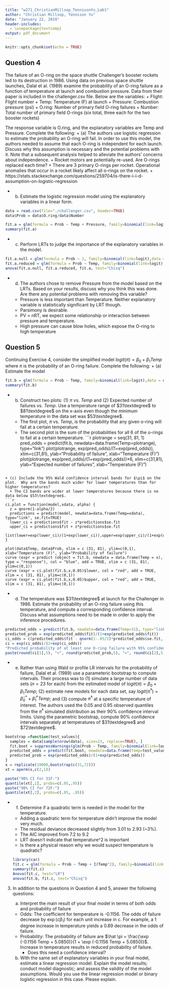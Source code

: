 ```yaml
---
title: "w271_ChristianMillsop_TennisonYu_Lab1"
author: "Christian Millsop, Tennison Yu"
date: "January 22, 2019"
header-includes:
  - \usepackage{textcomp}
output: pdf_document
---
```


```r
knitr::opts_chunk$set(echo = TRUE)
```

## Question 4

The failure of an O-ring on the space shuttle Challenger's booster rockets led to its destruction in 1986. Using data on previous space shuttle launches, Dalal et al. (1989) examine the probability of an O-ring failure as a function of temperature at launch and combustion pressure. Data from their paper is included in the challenger.csv file. Below are the variables:
+ Flight: Flight number
+ Temp: Temperature (F) at launch
+ Pressure: Combustion pressure (psi)
+ O.ring: Number of primary field O-ring failures
+ Number: Total number of primary field O-rings (six total, three each for the two booster rockets)

The response variable is O.ring, and the explanatory variables are Temp and Pressure. Complete the following:
+ (a) The authors use logistic regression to estimate the probability an O-ring will fail. In order to use this model, the authors needed to assume that each O-ring is independent for each launch. Discuss why this assumption is necessary and the potential problems with it. Note that a subsequent analysis helped to alleviate the authors' concerns about independence.
  + Rocket motors are potentially re-used.  Are O-rings replaced each time?
  + There are 3 primary O-rings per rocket.  Operational anomalies that occur in a rocket likely affect all o-rings on the rocket.
  + https://stats.stackexchange.com/questions/259704/is-there-i-i-d-assumption-on-logistic-regression

+ (b) Estimate the logistic regression model using the explanatory variables in a linear form.
```r
data = read.csv(file="./challenger.csv", header=TRUE)
data$Prob = data$O.ring/data$Number
```

```r
fit.a = glm(formula = Prob ~ Temp + Pressure, family=binomial(link=logit),data = data)
summary(fit.a)
```

+ (c) Perform LRTs to judge the importance of the explanatory variables in the model.
```r
fit.a.null = glm(formula = Prob ~ 1, family=binomial(link=logit),data = data)
fit.a.reduced = glm(formula = Prob ~ Temp, family=binomial(link=logit),data = data)
anova(fit.a.null, fit.a.reduced, fit.a, test="Chisq")
```

+ (d) The authors chose to remove Pressure from the model based on the LRTs. Based on your results, discuss why you think this was done.  Are there any potential problems with removing this variable?
  + Pressure is less important than Temperature.  Neither explanatory variable is statistically significant by LRT though.
  + Parsimony is desirable.
  + PV = nRT, we expect some relationship or interaction between pressure and temperature.
  + High pressure can cause blow holes, which expose the O-ring to high temperature

## Question 5

Continuing Exercise 4, consider the simplified model $logit(\pi) = \beta_0 + \beta_1 Temp$ where $\pi$ is the probability of an O-ring failure.  Complete the following:
+ (a) Estimate the model
```r
fit.b = glm(formula = Prob ~ Temp, family=binomial(link=logit),data = data)
summary(fit.b)
```

+ (b) Construct two plots: (1) $\pi$ vs. $Temp$ and (2) Expected number of failures vs. $Temp$.  Use a temperature range of $31\textdegree$ to $81\textdegree$ on the x-axis even though the minimum temperature in the data set was $53\textdegree$.
  + The first plot, $\pi$ vs. $Temp$, is the probability that any given o-ring will fail at a certain temperature.
  + The second plot is the sum of the probabilities for all 6 of the o-rings to fail at a certain temperature.
```r
plotrange = seq(31, 81, 1)
pred_odds = predict(fit.b, newdata=data.frame(Temp=plotrange), type="link")
plot(plotrange, exp(pred_odds)/(1+exp(pred_odds)), xlim=c(31,81), ylab="Probability of failure", xlab="Temperature (F)")
plot(plotrange, exp(pred_odds)/(1+exp(pred_odds))*6, xlim=c(31,81), ylab="Expected number of failures", xlab="Temperature (F)")

```

+ (c) Include the 95% Wald confidence interval bands for $\pi$ on the plot.  Why are the bands much wider for lower temperatures than for higher temperatures?
  + The CI bands are wider at lower temperatures because there is no data below $53\textdegree$.
```r
ci.plot = function(model,xdata, alpha) {
  z = qnorm(1-alpha/2)
  predictions = predict(model, newdata=data.frame(Temp=xdata), type="link", se.fit=TRUE)
  lower_ci = predictions$fit - z*predictions$se.fit
  upper_ci = predictions$fit + z*predictions$se.fit
  list(lower=exp(lower_ci)/(1+exp(lower_ci)),upper=exp(upper_ci)/(1+exp(upper_ci)))
}

plot(data$Temp, data$Prob, xlim = c (31, 81), ylim=c(0,1), xlab="Temperature (F)", ylab="Probability of failure")
curve (expr = predict (object = fit.b, newdata = data.frame(Temp = x), type = "response"), col = "blue", add = TRUE, xlim = c (31, 81), ylim=c(0,1))
curve (expr = ci.plot(fit.b,x,0.05)$lower, col = "red", add = TRUE, xlim = c (31, 81), ylim=c(0,1))
curve (expr = ci.plot(fit.b,x,0.05)$upper, col = "red", add = TRUE, xlim = c (31, 81), ylim=c(0,1))
```

+ (d) The temperature was $31\textdegree$ at launch for the Challenger in 1986.  Estimate the probability of an O-ring failure using this temperature, and compute a corresponding confidence interval.  Discuss what assumptions need to be made in order to apply the inference procedures.
```r
predicted_odds = predict(fit.b, newdata=data.frame(Temp=31), type="link", se.fit = TRUE)
predicted_prob = exp(predicted_odds$fit)/(1+exp(predicted_odds$fit))
ci_odds = c(predicted_odds$fit - qnorm(1-.05/2)*predicted_odds$se.fit, predicted_odds$fit + qnorm(1-.05/2)*predicted_odds$se.fit)
ci = exp(ci_odds)/(1+exp(ci_odds))
"Predicted probability of at least one O-ring failure with 95% confidence interval:"
paste(round(ci[1],5), "<", round(predicted_prob,5), "<", round(ci[2],5))
```

+ (e) Rather than using Wald or profile LR intervals for the probability of failure, Dalal et al. (1989) use a parameteric bootstrap to compute intervals.  Their process was to (1) simulate a large number of data sets ($n = 23$ for each) from the estimated model of $logit(\pi) = \beta_0 + \beta_1 Temp$; (2) estimate new models for each data set, say $logit(\hat \pi^*) = \hat \beta_0^* + \hat \beta_1^* Temp$; and (3) compute $\hat \pi^*$ at a specific temperature of interest.  The authors used the 0.05 and 0.95 observed quantiles from the $\hat \pi^*$ simulated distribution as their 90% confidence interval limits.  Using the parametric bootstrap, compute 90% confidence intervals separately at temperatures of $31\textdegree$ and $72\textdegree$.
```r
bootstrap =function(test_values){
  samples = data[sample(nrow(data), size=23, replace=TRUE), ]
  fit.boot = suppressWarnings(glm(Prob ~ Temp, family=binomial(link=logit),data = samples, control = list(maxit = 50)))
  predicted_odds = predict(fit.boot, newdata=data.frame(Temp=test_values), type="link")
  predicted_prob = exp(predicted_odds)/(1+exp(predicted_odds))
}
x = replicate(10000,bootstrap(c(31,72)))
xt = aperm(x,c(2,1))

paste("90% CI for 31F:")
quantile(xt[,1], probs=c(.05,.95))
paste("90% CI for 72F:")
quantile(xt[,2], probs=c(.05, .95))


```


+ (f) Determine if a quadratic term is needed in the model for the temperature.
  + Adding a quadratic term for temperature didn't improve the model very much.
  + The residual deviance decreased slightly from 3.01 to 2.93 (~3%).
  + The AIC improved from 7.2 to 9.2
  + LRT doesn't indicate that temperature^2 is important
  + Is there a physical reason why we would suspect temperature is quadratic?
```r
library(car)
fit.c = glm(formula = Prob ~ Temp + I(Temp^2), family=binomial(link=logit),data = data)
summary(fit.c)
Anova(fit.c, test="LR")
anova(fit.b, fit.c, test="Chisq")
```

3. In addition to the questions in Question 4 and 5, answer the following questions:

    a. Interpret the main result of your final model in terms of both odds and probability of failure 
      + Odds: The coefficient for temperature is -0.1156.  The odds of failure decrease by $\exp (c \beta_1)$ for each unit increase in c.  For example, a 1 degree increase in temperature yields a 0.89 decrease in the odds of failure.
      + Probability:  The probability of failure are $\hat \pi = \frac{\exp (-0.1156 Temp + 5.0850)}{1 + \exp (-0.1156 Temp + 5.0850)}$.  Increase in temperature results in reduced probability of failure.
        + Does this need a confidence interval?
      

    b. With the same set of explanatory variables in your final model, estimate a linear regression model. Explain the model results; conduct model diagnostic; and assess the validity of the model assumptions.  Would you use the linear regression model or binary logistic regression in this case.  Please explain.




